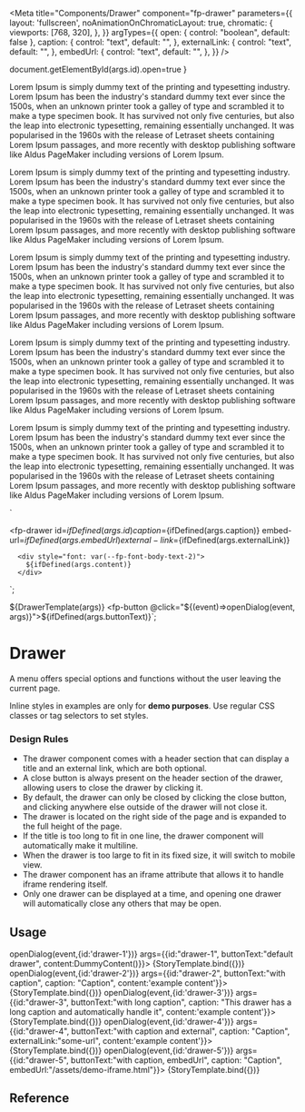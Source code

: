 
<Meta
  title="Components/Drawer"
  component="fp-drawer"
  parameters={{
    layout: 'fullscreen',
    noAnimationOnChromaticLayout: true,
    chromatic: {
      viewports: [768, 320],
    },
  }}
  argTypes={{
    open: {
      control: "boolean",
      default: false
    },
    caption: {
      control: "text",
      default: "",
    },
    externalLink: {
      control: "text",
      default: "",
    },
    embedUrl: {
      control: "text",
      default: "",
    },
  }}
/>

  document.getElementById(args.id).open=true
}

  <p>
    Lorem Ipsum is simply dummy text of the printing and typesetting industry. Lorem Ipsum has been the industry's standard dummy text ever since the 1500s, when an unknown printer took a galley of type and scrambled it to make a type specimen book. It has survived not only five centuries, but also the leap into electronic typesetting, remaining essentially unchanged. It was popularised in the 1960s with the release of Letraset sheets containing Lorem Ipsum passages, and more recently with desktop publishing software like Aldus PageMaker including versions of Lorem Ipsum.
  </p>
  <p>
    Lorem Ipsum is simply dummy text of the printing and typesetting industry. Lorem Ipsum has been the industry's standard dummy text ever since the 1500s, when an unknown printer took a galley of type and scrambled it to make a type specimen book. It has survived not only five centuries, but also the leap into electronic typesetting, remaining essentially unchanged. It was popularised in the 1960s with the release of Letraset sheets containing Lorem Ipsum passages, and more recently with desktop publishing software like Aldus PageMaker including versions of Lorem Ipsum.
  </p>
  <p>
    Lorem Ipsum is simply dummy text of the printing and typesetting industry. Lorem Ipsum has been the industry's standard dummy text ever since the 1500s, when an unknown printer took a galley of type and scrambled it to make a type specimen book. It has survived not only five centuries, but also the leap into electronic typesetting, remaining essentially unchanged. It was popularised in the 1960s with the release of Letraset sheets containing Lorem Ipsum passages, and more recently with desktop publishing software like Aldus PageMaker including versions of Lorem Ipsum.
  </p>
  <p>
    Lorem Ipsum is simply dummy text of the printing and typesetting industry. Lorem Ipsum has been the industry's standard dummy text ever since the 1500s, when an unknown printer took a galley of type and scrambled it to make a type specimen book. It has survived not only five centuries, but also the leap into electronic typesetting, remaining essentially unchanged. It was popularised in the 1960s with the release of Letraset sheets containing Lorem Ipsum passages, and more recently with desktop publishing software like Aldus PageMaker including versions of Lorem Ipsum.
  </p>
  <p>
    Lorem Ipsum is simply dummy text of the printing and typesetting industry. Lorem Ipsum has been the industry's standard dummy text ever since the 1500s, when an unknown printer took a galley of type and scrambled it to make a type specimen book. It has survived not only five centuries, but also the leap into electronic typesetting, remaining essentially unchanged. It was popularised in the 1960s with the release of Letraset sheets containing Lorem Ipsum passages, and more recently with desktop publishing software like Aldus PageMaker including versions of Lorem Ipsum.
  </p>
`

  <fp-drawer 
    id=${ifDefined(args.id)}
    caption=${ifDefined(args.caption)}
    embed-url=${ifDefined(args.embedUrl)}
    external-link=${ifDefined(args.externalLink)}
  >
      <div style="font: var(--fp-font-body-text-2)">
        ${ifDefined(args.content)}
      </div>
  </fp-drawer>`;

  ${DrawerTemplate(args)}
  <fp-button @click="${(event)=>openDialog(event, args)}">${ifDefined(args.buttonText)}</fp-button>`;

# Drawer

A menu offers special options and functions without the user leaving the current page.

<fp-alert variant="warning" icon>Inline styles in examples are only for **demo purposes**. Use regular CSS classes or tag selectors to set styles.</fp-alert>

### Design Rules

* The drawer component comes with a header section that can display a title and an external link, which are both optional.
* A close button is always present on the header section of the drawer, allowing users to close the drawer by clicking it.
* By default, the drawer can only be closed by clicking the close button, and clicking anywhere else outside of the drawer will not close it.
* The drawer is located on the right side of the page and is expanded to the full height of the page.
* If the title is too long to fit in one line, the drawer component will automatically make it multiline.
* When the drawer is too large to fit in its fixed size, it will switch to mobile view.
* The drawer component has an iframe attribute that allows it to handle iframe rendering itself.
* Only one drawer can be displayed at a time, and opening one drawer will automatically close any others that may be open.

## Usage

<Canvas>
  <Story name="Default Values"
         play={(event) => openDialog(event,{id:'drawer-1'})}
         args={{id:"drawer-1", buttonText:"default drawer", content:DummyContent()}}>
    {StoryTemplate.bind({})}
  </Story>
  <Story name="With caption"
         play={(event)=> openDialog(event,{id:'drawer-2'})}
         args={{id:"drawer-2", buttonText:"with caption", caption: "Caption", content:'example content'}}>
    {StoryTemplate.bind({})}
  </Story>
  <Story name="With long caption"
         play={(event) => openDialog(event,{id:'drawer-3'})}
         args={{id:"drawer-3", buttonText:"with long caption", caption: "This drawer has a long caption and automatically handle it", content:'example content'}}>
    {StoryTemplate.bind({})}
  </Story>
  <Story name="With caption and externalLink"
         play={(event) => openDialog(event,{id:'drawer-4'})}
         args={{id:"drawer-4", buttonText:"with caption and external", caption: "Caption", externalLink:"some-url", content:'example content'}}>
    {StoryTemplate.bind({})}
  </Story>
  <Story name="With caption and embedUrl"
         play={(event) => openDialog(event,{id:'drawer-5'})}
         args={{id:"drawer-5", buttonText:"with caption, embedUrl", caption: "Caption", embedUrl:"/assets/demo-iframe.html"}}>
    {StoryTemplate.bind({})}
  </Story>
</Canvas>

## Reference

<ArgsTable of="fp-drawer" />
